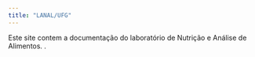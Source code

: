 ```yaml
---
title: "LANAL/UFG"
---
```


Este site contem a documentação do laboratório de Nutrição e Análise de Alimentos.
.
